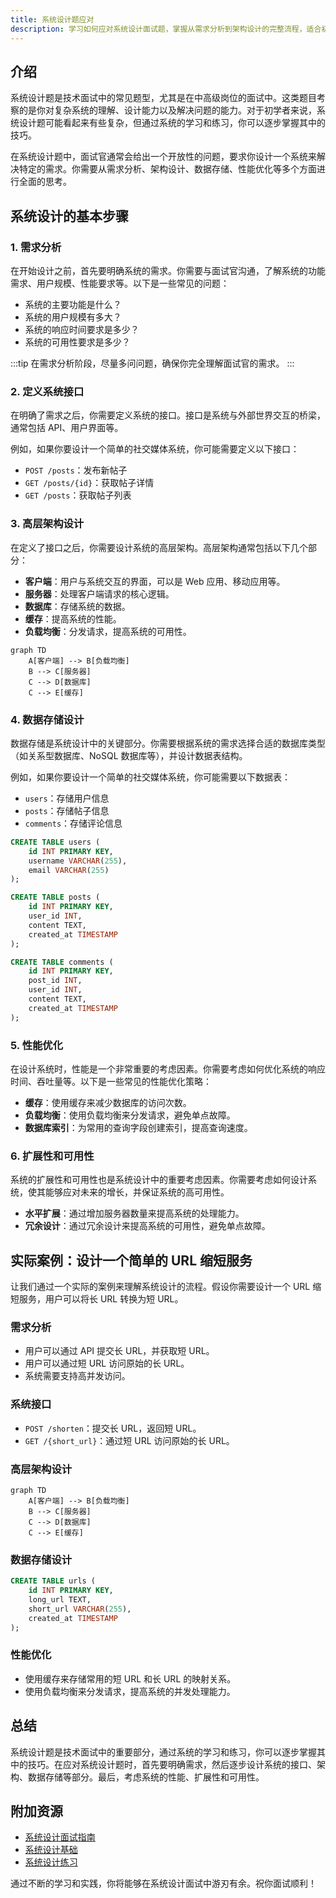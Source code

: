 ```yaml
---
title: 系统设计题应对
description: 学习如何应对系统设计面试题，掌握从需求分析到架构设计的完整流程，适合初学者。
---
```


## 介绍

系统设计题是技术面试中的常见题型，尤其是在中高级岗位的面试中。这类题目考察的是你对复杂系统的理解、设计能力以及解决问题的能力。对于初学者来说，系统设计题可能看起来有些复杂，但通过系统的学习和练习，你可以逐步掌握其中的技巧。

在系统设计题中，面试官通常会给出一个开放性的问题，要求你设计一个系统来解决特定的需求。你需要从需求分析、架构设计、数据存储、性能优化等多个方面进行全面的思考。

## 系统设计的基本步骤

### 1. 需求分析

在开始设计之前，首先要明确系统的需求。你需要与面试官沟通，了解系统的功能需求、用户规模、性能要求等。以下是一些常见的问题：

- 系统的主要功能是什么？
- 系统的用户规模有多大？
- 系统的响应时间要求是多少？
- 系统的可用性要求是多少？

:::tip
在需求分析阶段，尽量多问问题，确保你完全理解面试官的需求。
:::

### 2. 定义系统接口

在明确了需求之后，你需要定义系统的接口。接口是系统与外部世界交互的桥梁，通常包括 API、用户界面等。

例如，如果你要设计一个简单的社交媒体系统，你可能需要定义以下接口：

- `POST /posts`：发布新帖子
- `GET /posts/{id}`：获取帖子详情
- `GET /posts`：获取帖子列表

### 3. 高层架构设计

在定义了接口之后，你需要设计系统的高层架构。高层架构通常包括以下几个部分：

- **客户端**：用户与系统交互的界面，可以是 Web 应用、移动应用等。
- **服务器**：处理客户端请求的核心逻辑。
- **数据库**：存储系统的数据。
- **缓存**：提高系统的性能。
- **负载均衡**：分发请求，提高系统的可用性。

```mermaid
graph TD
    A[客户端] --> B[负载均衡]
    B --> C[服务器]
    C --> D[数据库]
    C --> E[缓存]
```

### 4. 数据存储设计

数据存储是系统设计中的关键部分。你需要根据系统的需求选择合适的数据库类型（如关系型数据库、NoSQL 数据库等），并设计数据表结构。

例如，如果你要设计一个简单的社交媒体系统，你可能需要以下数据表：

- `users`：存储用户信息
- `posts`：存储帖子信息
- `comments`：存储评论信息

```sql
CREATE TABLE users (
    id INT PRIMARY KEY,
    username VARCHAR(255),
    email VARCHAR(255)
);

CREATE TABLE posts (
    id INT PRIMARY KEY,
    user_id INT,
    content TEXT,
    created_at TIMESTAMP
);

CREATE TABLE comments (
    id INT PRIMARY KEY,
    post_id INT,
    user_id INT,
    content TEXT,
    created_at TIMESTAMP
);
```

### 5. 性能优化

在设计系统时，性能是一个非常重要的考虑因素。你需要考虑如何优化系统的响应时间、吞吐量等。以下是一些常见的性能优化策略：

- **缓存**：使用缓存来减少数据库的访问次数。
- **负载均衡**：使用负载均衡来分发请求，避免单点故障。
- **数据库索引**：为常用的查询字段创建索引，提高查询速度。

### 6. 扩展性和可用性

系统的扩展性和可用性也是系统设计中的重要考虑因素。你需要考虑如何设计系统，使其能够应对未来的增长，并保证系统的高可用性。

- **水平扩展**：通过增加服务器数量来提高系统的处理能力。
- **冗余设计**：通过冗余设计来提高系统的可用性，避免单点故障。

## 实际案例：设计一个简单的 URL 缩短服务

让我们通过一个实际的案例来理解系统设计的流程。假设你需要设计一个 URL 缩短服务，用户可以将长 URL 转换为短 URL。

### 需求分析

- 用户可以通过 API 提交长 URL，并获取短 URL。
- 用户可以通过短 URL 访问原始的长 URL。
- 系统需要支持高并发访问。

### 系统接口

- `POST /shorten`：提交长 URL，返回短 URL。
- `GET /{short_url}`：通过短 URL 访问原始的长 URL。

### 高层架构设计

```mermaid
graph TD
    A[客户端] --> B[负载均衡]
    B --> C[服务器]
    C --> D[数据库]
    C --> E[缓存]
```

### 数据存储设计

```sql
CREATE TABLE urls (
    id INT PRIMARY KEY,
    long_url TEXT,
    short_url VARCHAR(255),
    created_at TIMESTAMP
);
```

### 性能优化

- 使用缓存来存储常用的短 URL 和长 URL 的映射关系。
- 使用负载均衡来分发请求，提高系统的并发处理能力。

## 总结

系统设计题是技术面试中的重要部分，通过系统的学习和练习，你可以逐步掌握其中的技巧。在应对系统设计题时，首先要明确需求，然后逐步设计系统的接口、架构、数据存储等部分。最后，考虑系统的性能、扩展性和可用性。

## 附加资源

- [系统设计面试指南](https://www.educative.io/courses/grokking-the-system-design-interview)
- [系统设计基础](https://www.hiredintech.com/classrooms/system-design/lesson/1)
- [系统设计练习](https://leetcode.com/discuss/interview-question/system-design/)

通过不断的学习和实践，你将能够在系统设计面试中游刃有余。祝你面试顺利！